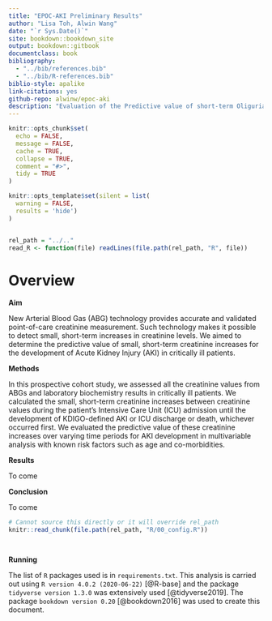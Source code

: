 ```yaml
---
title: "EPOC-AKI Preliminary Results"
author: "Lisa Toh, Alwin Wang"
date: "`r Sys.Date()`"
site: bookdown::bookdown_site
output: bookdown::gitbook
documentclass: book
bibliography:
  - "../bib/references.bib"
  - "../bib/R-references.bib"
biblio-style: apalike
link-citations: yes
github-repo: alwinw/epoc-aki
description: "Evaluation of the Predictive value of short-term Oliguria and minor Creatinine increases for Acute Kidney Injury in ICU"
---
```


```r
knitr::opts_chunk$set(
  echo = FALSE,
  message = FALSE,
  cache = TRUE,
  collapse = TRUE,
  comment = "#>",
  tidy = TRUE
)

knitr::opts_template$set(silent = list(
  warning = FALSE,
  results = 'hide')
)


rel_path = "../.."
read_R <- function(file) readLines(file.path(rel_path, "R", file))
```

<!-- Consider using CSS to add in epoc-aki logo -->

# Overview{-}

**Aim**

New Arterial Blood Gas (ABG) technology provides accurate and validated point-of-care creatinine measurement. Such technology makes it possible to detect small, short-term increases in creatinine levels. We aimed to determine the predictive value of small, short-term creatinine increases for the development of Acute Kidney Injury (AKI) in critically ill patients.

**Methods**

In this prospective cohort study, we assessed all the creatinine values from ABGs and laboratory biochemistry results in critically ill patients. We calculated the small, short-term creatinine increases between creatinine values during the patient’s Intensive Care Unit (ICU) admission until the development of KDIGO-defined AKI or ICU discharge or death, whichever occurred first. We evaluated the predictive value of these creatinine increases over varying time periods for AKI development in multivariable analysis with known risk factors such as age and co-morbidities.

<!--```{r overview, echo=FALSE, fig.cap="Overview", out.width="100%"}
knitr::include_graphics("../images/overview.png")
```-->

**Results**

To come

**Conclusion**

To come

```r
# Cannot source this directly or it will override rel_path
knitr::read_chunk(file.path(rel_path, "R/00_config.R"))
```

```r
```

```r
```

**Running**

The list of `R` packages used is in `requirements.txt`.  This analysis is carried out using `R version 4.0.2 (2020-06-22)` [@R-base] and the package `tidyverse version 1.3.0` was extensively used [@tidyverse2019]. The package `bookdown version 0.20` [@bookdown2016] was used to create this document.
